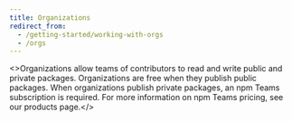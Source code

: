 ```yaml
---
title: Organizations
redirect_from:
  - /getting-started/working-with-orgs
  - /orgs
---
```



<>Organizations allow teams of contributors to read and write public and private packages.  Organizations are free when they publish public packages.  When organizations publish private packages, an npm Teams subscription is required. For more information on npm Teams pricing, see our <Link href="https://www.npmjs.com/pricing">products page</Link>.</>

<!-- edit the output of Index in `src/nav-base.yml` -->
<Index />

